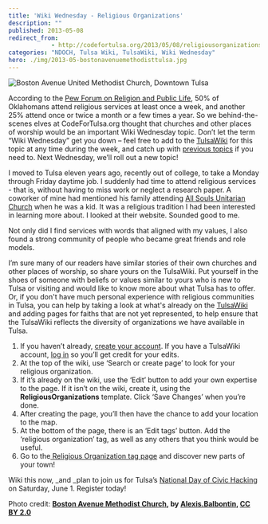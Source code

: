 ```yaml
---
title: 'Wiki Wednesday - Religious Organizations'
description: ""
published: 2013-05-08
redirect_from:
            - http://codefortulsa.org/2013/05/08/religiousorganizations/
categories: "NDOCH, Tulsa Wiki, TulsaWiki, Wiki Wednesday"
hero: ./img/2013-05-bostonavenuemethodisttulsa.jpg
---
```

![Boston Avenue United Methodist Church, Downtown Tulsa](./img/2013-05-bostonavenuemethodisttulsa.jpg)

According to the [Pew Forum on Religion and Public Life](http://religions.pewforum.org/maps), 50% of Oklahomans attend religious services at least once a week, and another 25% attend once or twice a month or a few times a year. So we behind-the-scenes elves at CodeForTulsa.org thought that churches and other places of worship would be an important Wiki Wednesday topic. Don’t let the term “Wiki Wednesday” get you down – feel free to add to the [TulsaWiki](http://www.tulsawiki.org/) for this topic at any time during the week, and catch up with [previous topics](http://codefortulsa.org/tag/wiki-wednesday/) if you need to. Next Wednesday, we’ll roll out a new topic!

I moved to Tulsa eleven years ago, recently out of college, to take a Monday through Friday daytime job. I suddenly had time to attend religious services - that is, without having to miss work or neglect a research paper. A coworker of mine had mentioned his family attending [All Souls Unitarian Church](http://www.tulsawiki.org/All_Souls_Unitarian_Church) when he was a kid. It was a religious tradition I had been interested in learning more about. I looked at their website. Sounded good to me.

Not only did I find services with words that aligned with my values, I also found a strong community of people who became great friends and role models.

I’m sure many of our readers have similar stories of their own churches and other places of worship, so share yours on the TulsaWiki. Put yourself in the shoes of someone with beliefs or values similar to yours who is new to Tulsa or visiting and would like to know more about what Tulsa has to offer. Or, if you don't have much personal experience with religious communities in Tulsa, you can help by taking a look at what's already on the [TulsaWiki](http://www.tulsawiki.org/tags/religiousorganizations) and adding pages for faiths that are not yet represented, to help ensure that the TulsaWiki reflects the diversity of organizations we have available in Tulsa.

1. If you haven’t already, [create your account](http://www.tulsawiki.org/Users/register/ "Create a TulsaWiki account"). If you have a TulsaWiki account, [log in](http://www.tulsawiki.org/Users/login/ "TulsaWiki login") so you’ll get credit for your edits.
2. At the top of the wiki, use ‘Search or create page’ to look for your religious organization.
3. If it’s already on the wiki, use the ‘Edit’ button to add your own expertise to the page. If it isn’t on the wiki, create it, using the **ReligiousOrganizations** template. Click ‘Save Changes’ when you’re done.
4. After creating the page, you’ll then have the chance to add your location to the map.
5. At the bottom of the page, there is an ‘Edit tags’ button. Add the ‘religious organization’ tag, as well as any others that you think would be useful.
6. Go to the[ Religious Organization tag page](http://www.tulsawiki.org/tags/religiousorganizations "Rainy Day tag page for TulsaWiki") and discover new parts of your town!

Wiki this now, \_and \_plan to join us for Tulsa’s [National Day of Civic Hacking](https://ndochtulsa.eventbrite.com/ "NDOCH  registration") on Saturday, June 1. Register today!

Photo credit: **[Boston Avenue Methodist Church](http://www.flickr.com/photos/7585621@N02/4958362156/), by [Alexis.Balbontin](http://www.flickr.com/photos/7585621@N02/), [CC BY 2.0](http://creativecommons.org/licenses/by/2.0/deed.en)**
